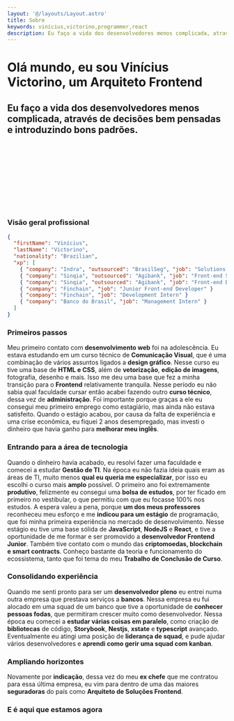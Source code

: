 ```yaml
---
layout: '@/layouts/Layout.astro'
title: Sobre
keywords: vinícius,victorino,programmer,react
description: Eu faço a vida dos desenvolvedores menos complicada, através de decisões bem pensadas e introduzindo bons padrões.
---
```




<Hero clip={hero}>

# Olá mundo, eu sou Vinícius Victorino, um Arquiteto Frontend

## Eu faço a vida dos desenvolvedores menos complicada, através de decisões bem pensadas e introduzindo bons padrões.

<Svg
  slot="image"
  className="relative mb-[-70%]"
  alt="Eu como um personagem de Rick and Morty"
  src={meRicknmorty}
/>

</Hero>

<div className="container max-w-5xl flex flex-col gap-16 p-8 py-32 mx-auto">

### Visão geral profissional

```json
{
  "firstName": "Vinícius",
  "lastName": "Victorino",
  "nationality": "Brazilian",
  "xp": [
    { "company": "Indra", "outsourced": "BrasilSeg", "job": "Solutions Architect" },
    { "company": "Sinqia", "outsourced": "Agibank", "job": "Front-end Squad Leader" }
    { "company": "Sinqia", "outsourced": "Agibank", "job": "Front-end Developer" }
    { "company": "Finchain", "job": "Junior Front-end Developer" }
    { "company": "Finchain", "job": "Development Intern" }
    { "company": "Banco do Brasil", "job": "Management Intern" }
  ]
}
```

### Primeiros passos

Meu primeiro contato com **desenvolvimento web** foi na adolescência. Eu estava estudando em um curso técnico de **Comunicação Visual**, que é uma combinação de vários assuntos ligados a **design gráfico**. Nesse curso eu tive uma base de **HTML e CSS**, além de **vetorização**, **edição de imagens**, fotografia, desenho e mais. Isso me deu uma base que fez a minha transição para o **Frontend** relativamente tranquila. Nesse período eu não sabia qual faculdade cursar então acabei fazendo outro **curso técnico**, dessa vez de **administração**. Foi importante porque graças a ele eu consegui meu primeiro emprego como estagiário, mas ainda não estava satisfeito. Quando o estágio acabou, por causa da falta de experiência e uma crise econômica, eu fiquei 2 anos desempregado, mas investi o dinheiro que havia ganho para **melhorar meu inglês**.

### Entrando para a área de tecnologia

Quando o dinheiro havia acabado, eu resolvi fazer uma faculdade e comecei a estudar **Gestão de TI**. Na época eu não fazia ideia quais eram as áreas de TI, muito menos **qual eu queria me especializar**, por isso eu escolhi o curso mais **amplo** possível. O primeiro ano foi extremamente **produtivo**, felizmente eu consegui uma **bolsa de estudos**, por ter ficado em primeiro no vestibular, o que permitiu com que eu focasse 100% nos estudos. A espera valeu a pena, porque **um dos meus professores** reconheceu meu esforço e me **indicou para um estágio** de programação, que foi minha primeira experiência no mercado de desenvolvimento. Nesse estágio eu tive uma base sólida de **JavaScript**, **NodeJS** e **React**, e tive a oportunidade de me formar e ser promovido a **desenvolvedor Frontend Junior**. Também tive contato com o mundo das **criptomoedas, blockchain e smart contracts**. Conheço bastante da teoria e funcionamento do ecossistema, tanto que foi tema do meu **Trabalho de Conclusão de Curso**.

### Consolidando experiência

Quando me senti pronto para ser um **desenvolvedor pleno** eu entrei numa outra empresa que prestava serviços a **bancos**. Nessa empresa eu fui alocado em uma squad de um banco que tive a oportunidade de **conhecer pessoas fodas**, que permitiram crescer muito como desenvolvedor. Nessa época eu comecei a **estudar várias coisas em paralelo**, como criação de **bibliotecas** de código, **Storybook**, **Nestjs**, **xstate** e **typescript** avançado. Eventualmente eu atingi uma posição de **liderança de squad**, e pude ajudar vários desenvolvedores e **aprendi como gerir uma squad com kanban**.

### Ampliando horizontes

Novamente por **indicação**, dessa vez do meu **ex chefe** que me contratou para essa última empresa, eu vim para dentro de uma das maiores **seguradoras** do país como **Arquiteto de Soluções Frontend**.

### E é aqui que estamos agora

</div>
